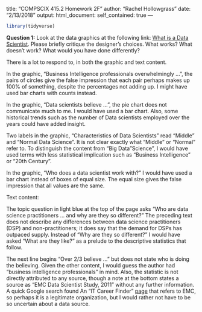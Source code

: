 title: "COMPSCIX 415.2 Homework 2F"
author: "Rachel Hollowgrass"
date: "2/13/2018"
output:
 html_document:
  self_contained: true
---

```r
library(tidyverse)
```

**Question 1:** Look at the data graphics at the following link: [What is a Data Scientist](https://static.guim.co.uk/sys-images/Guardian/Pix/pictures/2012/3/2/1330695817953/EMC2-graphic-on-data-scie-008.jpg). Please briefly critique the designer’s choices. What works? What doesn’t work? What would you have done differently?  

There is a lot to respond to, in both the graphic and text content.  

In the graphic, "Business Intelligence professionals overwhelmingly …", the pairs of circles give the false impression that each pair perhaps makes up 100% of something, despite the percentages not adding up. I might have used bar charts with counts instead.  

In the graphic, "Data scientists believe …", the pie chart does not communicate much to me. I would have used a bar chart. Also, some historical trends such as the number of Data scientists employed over the years could have added insight.  

Two labels in the graphic, "Characteristics of Data Scientists" read "Middle" and "Normal Data Science". It is not clear exactly what "Middle" or "Normal" refer to. To distinguish the content from "Big Data "Science", I would have used terms with less statistical implication such as "Business Intelligence" or "20th Century".  

In the graphic, "Who does a data scientist work with?" I would have used a bar chart instead of boxes of equal size. The equal size gives the false impression that all values are the same.  

Text content:  

The topic question in light blue at the top of the page asks "Who are data science practitioners … and why are they so different?" The preceding text does not describe any differences between data science practitioners (DSP) and non-practitioners; it does say that the demand for DSPs has outpaced supply. Instead of "Why are they so different?" I would have asked "What are they like?" as a prelude to the descriptive statistics that follow.     

The next line begins "Over 2/3 believe …" but does not state who is doing the believing. Given the other content, I would guess the author had "business intelligence professionals" in mind. Also, the statistic is not directly attributed to any source, though a note at the bottom states a source as "EMC Data Scientist Study, 2011" without any further information. A quick Google search found An "IT Career Finder" [page](https://www.itcareerfinder.com/it-careers/big-data-scientist.html) that refers to EMC, so perhaps it is a legitimate organization, but I would rather not have to be so uncertain about a data source.
